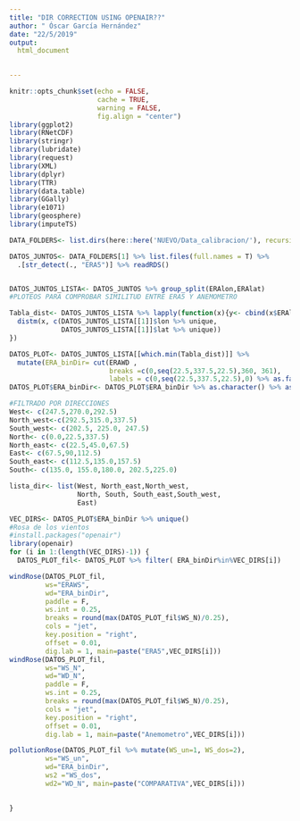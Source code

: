 ```yaml
---
title: "DIR CORRECTION USING OPENAIR??"
author: " Óscar García Hernández"
date: "22/5/2019"
output: 
  html_document

    
---
```


```r
knitr::opts_chunk$set(echo = FALSE, 
                      cache = TRUE,
                      warning = FALSE, 
                      fig.align = "center")
library(ggplot2)
library(RNetCDF)
library(stringr)
library(lubridate)
library(request)
library(XML)
library(dplyr)
library(TTR)
library(data.table)
library(GGally)
library(e1071)
library(geosphere)
library(imputeTS)
```


```r

DATA_FOLDERS<- list.dirs(here::here('NUEVO/Data_calibracion/'), recursive = F)

DATOS_JUNTOS<- DATA_FOLDERS[1] %>% list.files(full.names = T) %>% 
  .[str_detect(., "ERA5")] %>% readRDS()


DATOS_JUNTOS_LISTA<- DATOS_JUNTOS %>% group_split(ERAlon,ERAlat)
#PLOTEOS PARA COMPROBAR SIMILITUD ENTRE ERA5 Y ANEMOMETRO

Tabla_dist<- DATOS_JUNTOS_LISTA %>% lapply(function(x){y<- cbind(x$ERAlon %>% unique, x$ERAlat %>% unique()) %>% as.data.frame(); colnames(y)<- c("lon","lat"); return(y)}) %>% sapply(., function(x){
  distm(x, c(DATOS_JUNTOS_LISTA[[1]]$lon %>% unique,
             DATOS_JUNTOS_LISTA[[1]]$lat %>% unique))
}) 

DATOS_PLOT<- DATOS_JUNTOS_LISTA[[which.min(Tabla_dist)]] %>%
  mutate(ERA_binDir= cut(ERAWD ,
                         breaks =c(0,seq(22.5,337.5,22.5),360, 361), 
                         labels = c(0,seq(22.5,337.5,22.5),0) %>% as.factor()))
DATOS_PLOT$ERA_binDir<- DATOS_PLOT$ERA_binDir %>% as.character() %>% as.numeric()

#FILTRADO POR DIRECCIONES
West<- c(247.5,270.0,292.5)
North_west<-c(292.5,315.0,337.5)
South_west<- c(202.5, 225.0, 247.5)
North<- c(0.0,22.5,337.5)
North_east<- c(22.5,45.0,67.5)
East<- c(67.5,90,112.5)
South_east<- c(112.5,135.0,157.5)
South<- c(135.0, 155.0,180.0, 202.5,225.0)

lista_dir<- list(West, North_east,North_west,
                 North, South, South_east,South_west,
                 East)

VEC_DIRS<- DATOS_PLOT$ERA_binDir %>% unique()
#Rosa de los vientos
#install.packages("openair")
library(openair)
for (i in 1:(length(VEC_DIRS)-1)) {
  DATOS_PLOT_fil<- DATOS_PLOT %>% filter( ERA_binDir%in%VEC_DIRS[i])

windRose(DATOS_PLOT_fil,
         ws="ERAWS",
         wd="ERA_binDir",
         paddle = F,
         ws.int = 0.25,
         breaks = round(max(DATOS_PLOT_fil$WS_N)/0.25),
         cols = "jet",
         key.position = "right",
         offset = 0.01,
         dig.lab = 1, main=paste("ERA5",VEC_DIRS[i]))
windRose(DATOS_PLOT_fil,
         ws="WS_N",
         wd="WD_N",
         paddle = F,
         ws.int = 0.25,
         breaks = round(max(DATOS_PLOT_fil$WS_N)/0.25),
         cols = "jet",
         key.position = "right",
         offset = 0.01,
         dig.lab = 1, main=paste("Anemometro",VEC_DIRS[i]))

pollutionRose(DATOS_PLOT_fil %>% mutate(WS_un=1, WS_dos=2),
         ws="WS_un",
         wd="ERA_binDir",
         ws2 ="WS_dos",
         wd2="WD_N", main=paste("COMPARATIVA",VEC_DIRS[i]))

  
}





```
